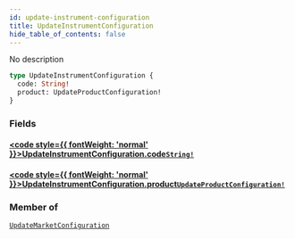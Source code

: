 ```yaml
---
id: update-instrument-configuration
title: UpdateInstrumentConfiguration
hide_table_of_contents: false
---
```








No description

```graphql
type UpdateInstrumentConfiguration {
  code: String!
  product: UpdateProductConfiguration!
}
```


### Fields

#### [<code style={{ fontWeight: 'normal' }}>UpdateInstrumentConfiguration.<b>code</b></code>](#)<Bullet />[`String!`](/testnet/api/graphql/scalars/string) <Badge class="secondary" text="non-null"/> <Badge class="secondary" text="scalar"/>
> 
> 

#### [<code style={{ fontWeight: 'normal' }}>UpdateInstrumentConfiguration.<b>product</b></code>](#)<Bullet />[`UpdateProductConfiguration!`](/testnet/api/graphql/unions/update-product-configuration) <Badge class="secondary" text="non-null"/> <Badge class="secondary" text="union"/>
> 
> 



### Member of

[`UpdateMarketConfiguration`](/testnet/api/graphql/objects/update-market-configuration)  <Badge class="secondary" text="object"/>



